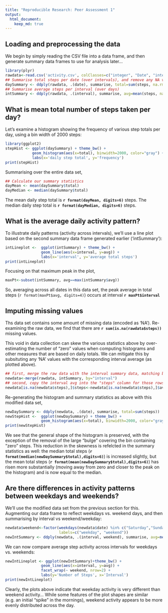 ```yaml
---
title: "Reproducible Research: Peer Assessment 1"
output: 
  html_document:
    keep_md: true
---
```




## Loading and preprocessing the data
We begin by simply reading the CSV file into a data frame, and then generate summary data frames to use for analysis later...
```r
library(plyr)
rawdata<-read.csv('activity.csv', colClasses=c("integer", "Date", "integer"))
## Summarise total steps per date (over intervals), and remove any NA values...
daySummary <- ddply(rawdata, .(date), summarise, total=sum(steps, na.rm=TRUE))
## Summarise average steps per interval (over days) 
intSummary <- ddply(rawdata, .(interval), summarise, avg=mean(steps, na.rm=TRUE))
```



## What is mean total number of steps taken per day?
Let's examine a histogram showing the frequency of various step totals per day, using a bin width of 2000 steps:
```r
library(ggplot2)
stepHist <- ggplot(daySummary) + theme_bw() +
            geom_histogram(aes(x=total), binwidth=2000, color="gray") +
            labs(x='daily step total', y='frequency')
print(stepHist) 
```

Summarising over the entire data set,
```r
## Calculate our summary statistics
dayMean <- mean(daySummary$total)
dayMedian <- median(daySummary$total) 
```
The mean daily step total is **`r format(dayMean, digits=6)`** steps.  The median daily step total is **`r format(dayMedian, digits=6)`** steps.



## What is the average daily activity pattern?
To illustrate daily patterns (activity across intervals), we'll use a line plot based on the second summary data frame generated earlier ('intSummary'):
```r
intLineplot <-  ggplot(intSummary) + theme_bw() +
                geom_line(aes(x=interval, y=avg)) +
                labs(x='interval', y='average total steps')
print(intLineplot)
```

Focusing on that maximum peak in the plot,
```r
maxPt<-subset(intSummary, avg==max(intSummary$avg))
```

So, averaging across all dates in this data set, the peak average in total steps (`r format(maxPt$avg, digits=4)`) occurs at interval **`r maxPt$interval`**



## Imputing missing values
Ths data set contains some amount of missing data (encoded as 'NA'). Re-examining the raw data, we find that there are **`r sum(is.na(rawdata$steps))`** missing values.

This void in data collection can skew the various statistics above by over-estimating the number of "zero" values when computing histograms and other measures that are based on daily totals.  We can mitigate this by subsituting any 'NA' values with the corresponding interval average (as plotted above).

```r
## first, merge the raw data with the interval summary data, matching by the interval field...
newdata<-merge(rawdata, intSummary, by="interval")
## second, copy the interval avg into the "steps" column for those rows with 'NA' for step counts
newdata[is.na(newdata$steps),]$steps<-newdata[is.na(newdata$steps),]$avg
```

Re-generating the histogram and summary statistics as above with this modified data set,

```r
newDaySummary <- ddply(newdata, .(date), summarise, total=sum(steps))
newStepHist <-  ggplot(newDaySummary) + theme_bw() +
                geom_histogram(aes(x=total), binwidth=2000, color="gray") 
print(newStepHist)
```

We see that the general shape of the histogram is preserved, with the exception of the removal of the large "bulge" covering the bin containing "zero" steps.  This reduction in the skewness is refelcted in the summary statistics as well: the median total steps (**`r format(median(newDaySummary$total),digits=6)`**) is increased slightly, but the mean total steps (**`r format(mean(newDaySummary$total),digits=6)`**) has risen more substantially (moving away from zero and closer to the peak on the histogram) and is now equal to the median.

## Are there differences in activity patterns between weekdays and weekends?
We'll use the modified data set from the previous section for this.  Augmenting our data frame to reflect weekdays vs. weekend days, and then summarising by interval vs weekend/weekday:

```r
newdata$weekend<-factor(weekdays(newdata$date) %in% c("Saturday","Sunday"), 
                        labels=c("weekday", "weekend"))
newIntSummary <- ddply(newdata, .(interval, weekend), summarise, avg=mean(steps))
```

We can now compare average step activity across intervals for weekdays vs. weekends:

```r
newIntLineplot <- ggplot(newIntSummary)+theme_bw() + 
                geom_line(aes(x=interval, y=avg)) +
                facet_wrap(~ weekend, nrow=2) + 
                labs(y='Number of Steps', x='Interval')
print(newIntLineplot)
```

Clearly, the plots above indicate that weekday activity is very different than weekend activity... While some features of the plot shapes are similar (e.g. an initial "spike" in the mornings), weekend activity appears to be more evenly distributed across the day.

